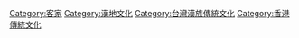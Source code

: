 {{Catnav|頁面分類|各種主題的頁面分類|按國家分類|各國文化|台灣文化}}
{{Catnav|頁面分類|各種主題的頁面分類|按國家分類|各國文化|中国文化}}
{{Commons category|Hakka culture}}

[[Category:客家|Category:客家]]
[[Category:漢地文化|Category:漢地文化]]
[[Category:台灣漢族傳統文化|Category:台灣漢族傳統文化]]
[[Category:香港傳統文化|Category:香港傳統文化]]